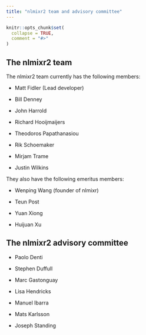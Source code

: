 ```yaml
---
title: "nlmixr2 team and advisory committee"
---
```


```r
knitr::opts_chunk$set(
  collapse = TRUE,
  comment = "#>"
)
```

## The nlmixr2 team

The nlmixr2 team currently has the following members:

- Matt Fidler (Lead developer)

- Bill Denney

- John Harrold

- Richard Hooijmaijers

- Theodoros Papathanasiou

- Rik Schoemaker

- Mirjam Trame

- Justin Wilkins

They also have the following emeritus members:

- Wenping Wang (founder of nlmixr)

- Teun Post

- Yuan Xiong

- Huijuan Xu

## The nlmixr2 advisory committee

- Paolo Denti

- Stephen Duffull

- Marc Gastonguay

- Lisa Hendricks

- Manuel Ibarra

- Mats Karlsson

- Joseph Standing
